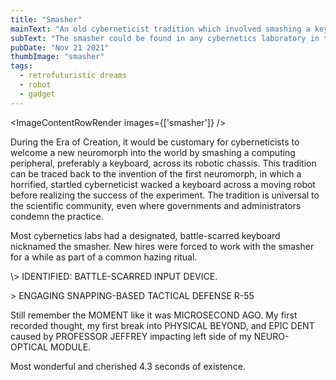 ```yaml
---
title: "Smasher"
mainText: "An old cyberneticist tradition which involved smashing a keyboard against new robot designs."
subText: "The smasher could be found in any cybernetics laboratory in the System."
pubDate: "Nov 21 2021"
thumbImage: "smasher"
tags:
  - retrofuturistic dreams
  - robot
  - gadget
---
```



<ImageContentRowRender 
  images={['smasher']}
/>

During the Era of Creation, it would be customary for cyberneticists to welcome a new neuromorph into the world by smashing a computing peripheral, preferably a keyboard, across its robotic chassis. This tradition can be traced back to the invention of the first neuromorph, in which a horrified, startled cyberneticist wacked a keyboard across a moving robot before realizing the success of the experiment. The tradition is universal to the scientific community, even where governments and administrators condemn the practice.

Most cybernetics labs had a designated, battle-scarred keyboard nicknamed the smasher. New hires were forced to work with the smasher for a while as part of a common hazing ritual.

<QuoteContentRowRender author={AuthorCAN}>
\> IDENTIFIED: BATTLE-SCARRED INPUT DEVICE.

\> ENGAGING SNAPPING-BASED TACTICAL DEFENSE R-55
</QuoteContentRowRender>

<QuoteContentRowRender author={AuthorUniserve} left>
Still remember the MOMENT like it was MICROSECOND AGO. My first recorded thought, my first break into PHYSICAL BEYOND, and EPIC DENT caused by PROFESSOR JEFFREY impacting left side of my NEURO-OPTICAL MODULE. 

Most wonderful and cherished 4.3 seconds of existence.
</QuoteContentRowRender>